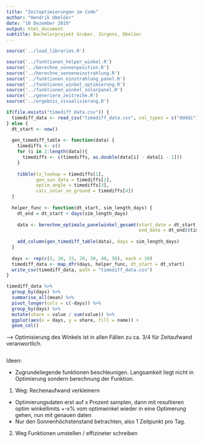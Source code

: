 ```yaml
---
title: "Zeitoptimierungen im Code"
author: "Hendrik Obelöer"
date: "10 Dezember 2019"
output: html_document
subtitle: Bachelorprojekt Gruber, Jürgens, Obelöer
---
```


```r
source('../load_libraries.R')

source('../funktionen_helper_winkel.R')
source('../berechne_sonnenposition.R')
source('../berechne_sonneneinstrahlung.R')
source('../funktionen_einstrahlung_panel.R')
source('../funktionen_winkel_optimierung.R')
source('../funktionen_winkel_solarpanel.R')
source('../generiere_zeitreihe.R')
source('../ergebnis_visualisierung.R')
```

```r
if(file.exists("timediff_data.csv")) {
  timediff_data <- read_csv("timediff_data.csv", col_types = c("ddddi"))
} else {
  dt_start <- now()
  
  gen_timediff_table <- function(data) {
    timediffs <- c()
    for (i in 2:length(data)){
      timediffs <- c(timediffs, as.double(data[i] - data[i - 1]))
    }
    
    tibble(tz_lookup = timediffs[1],
           gen_sun_data = timediffs[2],
           optim_angle = timediffs[3],
           calc_solar_on_ground = timediffs[4])
  }
  
  helper_func <- function(dt_start, sim_length_days) {
    dt_end = dt_start + days(sim_length_days)
    
    data <- berechne_optimale_panelwinkel_gesamt(start_date = dt_start,
                                                 end_date = dt_end)$timestamps
    
    add_column(gen_timediff_table(data), days = sim_length_days)
  }
  
  days <- rep(c(5, 10, 15, 20, 30, 40, 50), each = 10)
  timediff_data <- map_dfr(days, helper_func, dt_start = dt_start)
  write_csv(timediff_data, path = "timediff_data.csv")
}
```

```r
timediff_data %>%
  group_by(days) %>%
  summarise_all(mean) %>%
  pivot_longer(cols = c(-days)) %>%
  group_by(days) %>%
  mutate(share = value / sum(value)) %>%
  ggplot(aes(x = days, y = share, fill = name)) +
  geom_col()
```

--> Optimisierung des Winkels ist in allen Fällen zu ca. 3/4 für Zeitaufwand veranwortlich.

```r

```

Ideen:

- Zugrundeliegende funktionen beschleunigen. Langsamkeit liegt nicht in Optimierung sondern berechnung der Funktion.

1. Weg: Rechenaufwand verkleinern
- Optimierungsdaten erst auf x Prozent samplen, dann mit resultieren optim winkellimits +-x% vom optimwinkel wieder in eine Optimerung gehen, nun mit genauen daten
- Nur den Sonnenhöchstenstand betrachten, also 1 Zeitpunkt pro Tag.

2. Weg Funktionen umstellen / effizineter schreiben
